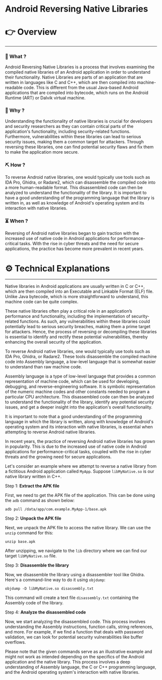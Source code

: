 # Android Reversing Native Libraries


# 👉 Overview

---

### 👀 What ?

Android Reversing Native Libraries is a process that involves examining the compiled native libraries of an Android application in order to understand their functionality. Native Libraries are parts of an application that are written in languages like C and C++, which are then compiled into machine-readable code. This is different from the usual Java-based Android applications that are compiled into bytecode, which runs on the Android Runtime (ART) or Dalvik virtual machine.


### 🧐 Why ?

Understanding the functionality of native libraries is crucial for developers and security researchers as they can contain critical parts of the application's functionality, including security-related functions. Furthermore, vulnerabilities within these libraries can lead to serious security issues, making them a common target for attackers. Through reversing these libraries, one can find potential security flaws and fix them to make the application more secure.


### ⛏️ How ?

To reverse Android native libraries, one would typically use tools such as IDA Pro, Ghidra, or Radare2, which can disassemble the compiled code into a more human-readable format. This disassembled code can then be analyzed to understand the functionality of the library. It is important to have a good understanding of the programming language that the library is written in, as well as knowledge of Android's operating system and its interaction with native libraries.


### ⏳ When ?

Reversing of Android native libraries began to gain traction with the increased use of native code in Android applications for performance-critical tasks. With the rise in cyber threats and the need for secure applications, the practice has become more prevalent in recent years.


# ⚙️ Technical Explanations

---

Native libraries in Android applications are usually written in C or C++, which are then compiled into an Executable and Linkable Format (ELF) file. Unlike Java bytecode, which is more straightforward to understand, this machine code can be quite complex.

These native libraries often play a critical role in an application’s performance and functionality, including the implementation of security-related functions. As such, any vulnerabilities within these libraries could potentially lead to serious security breaches, making them a prime target for attackers. Hence, the process of reversing or decompiling these libraries is essential to identify and rectify these potential vulnerabilities, thereby enhancing the overall security of the application.

To reverse Android native libraries, one would typically use tools such as IDA Pro, Ghidra, or Radare2. These tools disassemble the compiled machine code into Assembly language, a low-level language that is somewhat easier to understand than raw machine code.

Assembly language is a type of low-level language that provides a common representation of machine code, which can be used for developing, debugging, and reverse-engineering software. It is symbolic representation of the numeric machine codes and other constants needed to program a particular CPU architecture. This disassembled code can then be analyzed to understand the functionality of the library, identify any potential security issues, and get a deeper insight into the application's overall functionality.

It is important to note that a good understanding of the programming language in which the library is written, along with knowledge of Android's operating system and its interaction with native libraries, is essential when attempting to reverse Android native libraries.

In recent years, the practice of reversing Android native libraries has grown in popularity. This is due to the increased use of native code in Android applications for performance-critical tasks, coupled with the rise in cyber threats and the growing need for secure applications.

Let's consider an example where we attempt to reverse a native library from a fictitious Android application called `MyApp`. Suppose `libMyNative.so` is our native library written in C++.

Step 1: **Extract the APK file**

First, we need to get the APK file of the application. This can be done using the `adb` command as shown below:

```
adb pull /data/app/com.example.MyApp-1/base.apk

```

Step 2: **Unpack the APK file**

Next, we unpack the APK file to access the native library. We can use the `unzip` command for this:

```
unzip base.apk

```

After unzipping, we navigate to the `lib` directory where we can find our target `libMyNative.so` file.

Step 3: **Disassemble the library**

Now, we disassemble the library using a disassembler tool like Ghidra. Here's a command-line way to do it using `objdump`:

```
objdump -D libMyNative.so disassembly.txt

```

This command will create a text file `disassembly.txt` containing the Assembly code of the library.

Step 4: **Analyze the disassembled code**

Now, we start analyzing the disassembled code. This process involves understanding the Assembly instructions, function calls, string references, and more. For example, if we find a function that deals with password validation, we can look for potential security vulnerabilities like buffer overflows.

Please note that the given commands serve as an illustrative example and might not work as intended depending on the specifics of the Android application and the native library. This process involves a deep understanding of Assembly language, the C or C++ programming language, and the Android operating system's interaction with native libraries.
